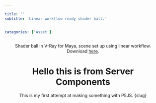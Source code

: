 ```yaml
---

title: ''
subtitle: 'Linear workflow ready shader ball.'


categories: ['Asset']
---
```



<Header title={title} kind={kind}/>
<Viewer id={slug}></Viewer>

Shader ball in V-Ray for Maya, scene set up using linear workflow. Download [here](https://www.dropbox.com/s/aij7a3mq9djtmnl/hhx_V-Ray_for_Maya_Shader_Ball.zip?dl=1).


# Hello this is from Server Components

This is my first attempt at making something with P5JS.
{slug}